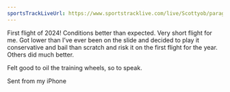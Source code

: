 ```yaml
---
sportsTrackLiveUrl: https://www.sportstracklive.com/live/Scottyob/paragliding/876713?mode=3D
---
```

First flight of 2024!  Conditions better than expected. Very short flight for me. Got lower than I’ve ever been on the slide and decided to play it conservative and bail than scratch and risk it on the first flight for the year.  Others did much better. 

Felt good to oil the training wheels, so to speak. 





Sent from my iPhone